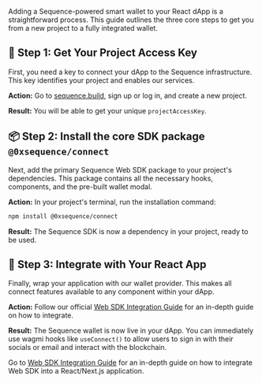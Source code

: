 Adding a Sequence-powered smart wallet to your React dApp is a straightforward process. This guide outlines the three core steps to get you from a new project to a fully integrated wallet.

## 🔑 Step 1: Get Your Project Access Key

First, you need a key to connect your dApp to the Sequence infrastructure. This key identifies your project and enables our services.

**Action:** Go to [sequence.build](https://sequence.build), sign up or log in, and create a new project.

**Result:** You will be able to get your unique `projectAccessKey`.

## 📦 Step 2: Install the core SDK package `@0xsequence/connect`

Next, add the primary Sequence Web SDK package to your project's dependencies. This package contains all the necessary hooks, components, and the pre-built wallet modal.

**Action:** In your project's terminal, run the installation command:

```bash
npm install @0xsequence/connect
```

**Result:** The Sequence SDK is now a dependency in your project, ready to be used.

## 🔗 Step 3: Integrate with Your React App

Finally, wrap your application with our wallet provider. This makes all connect features available to any component within your dApp.

**Action:** Follow our official [Web SDK Integration Guide](/sdk/web/getting-started) for an in-depth guide on how to integrate.

**Result:** The Sequence wallet is now live in your dApp. You can immediately use wagmi hooks like `useConnect()` to allow users to sign in with their socials or email and interact with the blockchain.


Go to [Web SDK Integration Guide](/sdk/web/getting-started) for an in-depth guide on how to integrate Web SDK into a React/Next.js application.

